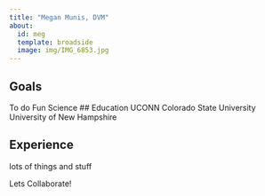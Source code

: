 ```yaml
---
title: "Megan Munis, DVM"
about:
  id: meg
  template: broadside
  image: img/IMG_6853.jpg
---
```


:::{#me}

## Goals
To do Fun Science
## Education
UCONN
Colorado State University
University of New Hampshire

## Experience
lots of things and stuff
:::

Lets Collaborate! 
